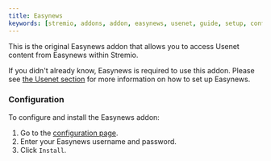 ```yaml
---
title: Easynews
keywords: [stremio, addons, addon, easynews, usenet, guide, setup, configuration, install, link]
---
```



<StremioAddonButtons id="easynews" manifest="https://ea627ddf0ee7-easynews.baby-beamup.club/manifest.json" configurable={true} configurationRequired={true}/> 

This is the original Easynews addon that allows you to access Usenet content from Easynews within Stremio.

If you didn't already know, Easynews is required to use this addon. Please see [the Usenet section](/stremio/setup#how-do-i-use-usenet-with-stremio) for more information on how to set up Easynews.

<h3>Configuration</h3>

To configure and install the Easynews addon:

1. Go to the [configuration page](https://ea627ddf0ee7-easynews.baby-beamup.club/configure). 
2. Enter your Easynews username and password. 
3. Click `Install`.
